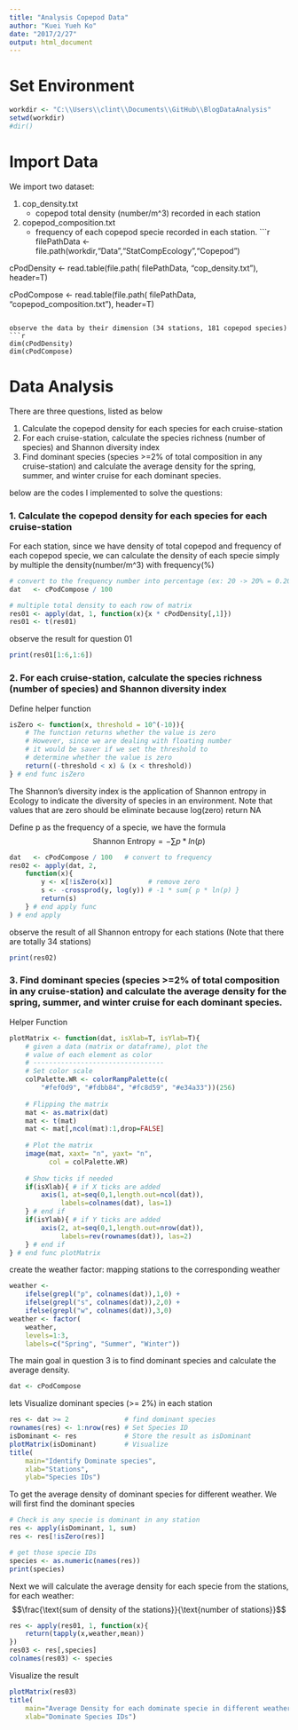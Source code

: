 ```yaml
---
title: "Analysis Copepod Data"
author: "Kuei Yueh Ko"
date: "2017/2/27"
output: html_document
---
```


# Set Environment
```r
workdir <- "C:\\Users\\clint\\Documents\\GitHub\\BlogDataAnalysis"
setwd(workdir)
#dir()
```

# Import Data
We import two dataset:  

1. cop_density.txt
    + copepod total density (number/m^3) recorded in each station
2. copepod_composition.txt
    + frequency of each copepod specie recorded in each station.
```r
filePathData <- file.path(workdir,"Data","StatCompEcology","Copepod")

cPodDensity <- read.table(file.path(
    filePathData, "cop_density.txt"), 
    header=T)

cPodCompose <- read.table(file.path(
    filePathData, "copepod_composition.txt"), 
    header=T)
```

observe the data by their dimension (34 stations, 181 copepod species)
```r
dim(cPodDensity)
dim(cPodCompose)
```


# Data Analysis
There are three questions, listed as below

1. Calculate the copepod density for each species for each cruise-station  
2. For each cruise-station, calculate the species richness (number of species) and Shannon diversity index  
3. Find dominant species (species >=2% of total composition in any cruise-station) and calculate the average density for the spring, summer, and winter cruise for each dominant species. 

below are the codes I implemented to solve the questions:

### 1. Calculate the copepod density for each species for each cruise-station
For each station, since we have density of total copepod and frequency of each copepod specie, we can calculate the density of each specie simply by multiple the density(number/m^3) with frequency(%)
```r
# convert to the frequency number into percentage (ex: 20 -> 20% = 0.20)
dat   <- cPodCompose / 100 

# multiple total density to each row of matrix
res01 <- apply(dat, 1, function(x){x * cPodDensity[,1]})
res01 <- t(res01)
```

observe the result for question 01
```r
print(res01[1:6,1:6])
```

### 2. For each cruise-station, calculate the species richness (number of species) and Shannon diversity index

Define helper function
```r
isZero <- function(x, threshold = 10^(-10)){
    # The function returns whether the value is zero
    # However, since we are dealing with floating number
    # it would be saver if we set the threshold to
    # determine whether the value is zero
    return((-threshold < x) & (x < threshold))
} # end func isZero
```

The Shannon's diversity index is the application of Shannon entropy in Ecology to indicate the diversity of species in an environment. Note that values that are zero should be eliminate because log(zero) return NA

Define p as the frequency of a specie, we have the formula
$$\text{Shannon Entropy} = - \sum p * ln(p) $$

```r
dat   <- cPodCompose / 100   # convert to frequency
res02 <- apply(dat, 2, 
    function(x){
        y <- x[!isZero(x)]         # remove zero
        s <- -crossprod(y, log(y)) # -1 * sum{ p * ln(p) }
        return(s)
    } # end apply func
) # end apply
```

observe the result of all Shannon entropy for each stations (Note that there are totally 34 stations)
```r
print(res02)
```

### 3. Find dominant species (species >=2% of total composition in any cruise-station) and calculate the average density for the spring, summer, and winter cruise for each dominant species. 

Helper Function
```r
plotMatrix <- function(dat, isXlab=T, isYlab=T){
    # given a data (matrix or dataframe), plot the
    # value of each element as color
    # ---------------------------------
    # Set color scale
    colPalette.WR <- colorRampPalette(c(
        "#fef0d9", "#fdbb84", "#fc8d59", "#e34a33"))(256)
    
    # Flipping the matrix
    mat <- as.matrix(dat)
    mat <- t(mat)
    mat <- mat[,ncol(mat):1,drop=FALSE]
    
    # Plot the matrix
    image(mat, xaxt= "n", yaxt= "n",
          col = colPalette.WR)
    
    # Show ticks if needed
    if(isXlab){ # if X ticks are added
        axis(1, at=seq(0,1,length.out=ncol(dat)), 
             labels=colnames(dat), las=1)
    } # end if
    if(isYlab){ # if Y ticks are added
        axis(2, at=seq(0,1,length.out=nrow(dat)), 
             labels=rev(rownames(dat)), las=2)
    } # end if
} # end func plotMatrix
```

create the weather factor: mapping stations to the corresponding weather
```r
weather <- 
    ifelse(grepl("p", colnames(dat)),1,0) + 
    ifelse(grepl("s", colnames(dat)),2,0) +
    ifelse(grepl("w", colnames(dat)),3,0)
weather <- factor(
    weather, 
    levels=1:3, 
    labels=c("Spring", "Summer", "Winter"))
```

The main goal in question 3 is to find dominant species and calculate the average density. 
```r
dat <- cPodCompose
```

lets Visualize dominant species (>= 2%) in each station
```r
res <- dat >= 2              # find dominant species
rownames(res) <- 1:nrow(res) # Set Species ID
isDominant <- res            # Store the result as isDominant
plotMatrix(isDominant)       # Visualize
title(
    main="Identify Dominate species",
    xlab="Stations",
    ylab="Species IDs")
```

To get the average density of dominant species for different weather. We will first find the dominant species
```r
# Check is any specie is dominant in any station
res <- apply(isDominant, 1, sum) 
res <- res[!isZero(res)]

# get those specie IDs
species <- as.numeric(names(res))
print(species)
```

Next we will calculate the average density for each specie from the stations, for each weather:
$$\frac{\text{sum of density of the stations}}{\text{number of stations}}$$
```r
res <- apply(res01, 1, function(x){
    return(tapply(x,weather,mean))
})
res03 <- res[,species]
colnames(res03) <- species
```

Visualize the result
```r
plotMatrix(res03)
title(
    main="Average Density for each dominate specie in different weather",
    xlab="Dominate Species IDs")
```



